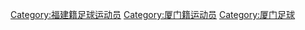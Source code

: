 [[Category:福建籍足球运动员|Category:福建籍足球运动员]]
[[Category:厦门籍运动员|Category:厦门籍运动员]]
[[Category:厦门足球|Category:厦门足球]]